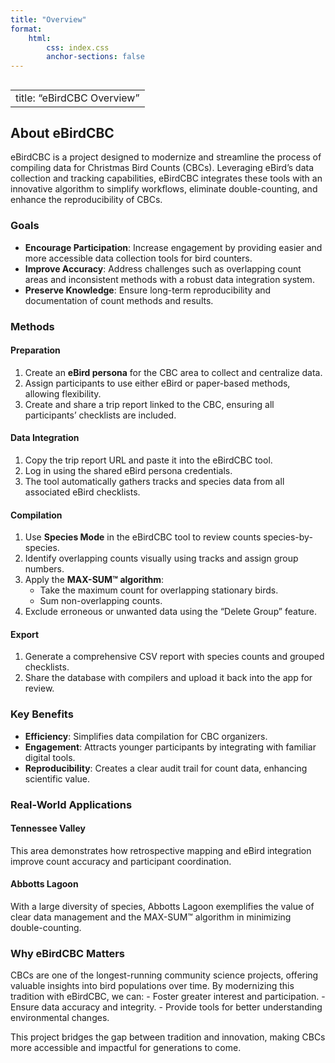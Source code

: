 ```yaml
---
title: "Overview"
format: 
    html:
        css: index.css
        anchor-sections: false
---
```


## 

---
title: "eBirdCBC Overview"
---

## About eBirdCBC

eBirdCBC is a project designed to modernize and streamline the process of compiling data for Christmas Bird Counts (CBCs). Leveraging eBird’s data collection and tracking capabilities, eBirdCBC integrates these tools with an innovative algorithm to simplify workflows, eliminate double-counting, and enhance the reproducibility of CBCs.

### Goals

-   **Encourage Participation**: Increase engagement by providing easier and more accessible data collection tools for bird counters.
-   **Improve Accuracy**: Address challenges such as overlapping count areas and inconsistent methods with a robust data integration system.
-   **Preserve Knowledge**: Ensure long-term reproducibility and documentation of count methods and results.

### Methods

#### Preparation

1.  Create an **eBird persona** for the CBC area to collect and centralize data.
2.  Assign participants to use either eBird or paper-based methods, allowing flexibility.
3.  Create and share a trip report linked to the CBC, ensuring all participants' checklists are included.

#### Data Integration

1.  Copy the trip report URL and paste it into the eBirdCBC tool.
2.  Log in using the shared eBird persona credentials.
3.  The tool automatically gathers tracks and species data from all associated eBird checklists.

#### Compilation

1.  Use **Species Mode** in the eBirdCBC tool to review counts species-by-species.
2.  Identify overlapping counts visually using tracks and assign group numbers.
3.  Apply the **MAX-SUM™ algorithm**:
    -   Take the maximum count for overlapping stationary birds.
    -   Sum non-overlapping counts.
4.  Exclude erroneous or unwanted data using the "Delete Group" feature.

#### Export

1.  Generate a comprehensive CSV report with species counts and grouped checklists.
2.  Share the database with compilers and upload it back into the app for review.

### Key Benefits

-   **Efficiency**: Simplifies data compilation for CBC organizers.
-   **Engagement**: Attracts younger participants by integrating with familiar digital tools.
-   **Reproducibility**: Creates a clear audit trail for count data, enhancing scientific value.

### Real-World Applications

#### Tennessee Valley

This area demonstrates how retrospective mapping and eBird integration improve count accuracy and participant coordination.

#### Abbotts Lagoon

With a large diversity of species, Abbotts Lagoon exemplifies the value of clear data management and the MAX-SUM™ algorithm in minimizing double-counting.

### Why eBirdCBC Matters

CBCs are one of the longest-running community science projects, offering valuable insights into bird populations over time. By modernizing this tradition with eBirdCBC, we can: - Foster greater interest and participation. - Ensure data accuracy and integrity. - Provide tools for better understanding environmental changes.

This project bridges the gap between tradition and innovation, making CBCs more accessible and impactful for generations to come.
